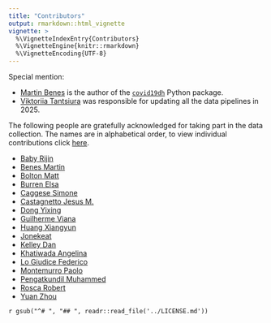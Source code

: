 ```yaml
---
title: "Contributors"
output: rmarkdown::html_vignette
vignette: >
  %\VignetteIndexEntry{Contributors}
  %\VignetteEngine{knitr::rmarkdown}
  %\VignetteEncoding{UTF-8}
---
```


Special mention:

- [Martin Benes](https://www.linkedin.com/in/martinbenes1996/) is the author of the [`covid19dh`](https://pypi.org/project/covid19dh/) Python package.
- [Viktoriia Tantsiura](https://www.linkedin.com/in/viktan/) was responsible for updating all the data pipelines in 2025.

The following people are gratefully acknowledged for taking part in the data collection. The names are in alphabetical order, to view individual contributions click [here](https://github.com/covid19datahub/COVID19/graphs/contributors).

- [Baby Rijin](https://github.com/rijinbaby)
- [Benes Martin](https://github.com/martinbenes1996)
- [Bolton Matt](https://github.com/M3IT)
- [Burren Elsa](https://github.com/elsaburren)
- [Caggese Simone](https://github.com/sim55649)
- [Castagnetto Jesus M.](https://github.com/jmcastagnetto)
- [Dong Yixing](https://github.com/EstellaD) 
- [Guilherme Viana](https://github.com/guilhermegfv)
- [Huang Xiangyun](https://github.com/XiangyunHuang)
- [Jonekeat](https://github.com/jonekeat)
- [Kelley Dan](https://github.com/dankelley)
- [Khatiwada Angelina](https://github.com/angelinakhatiwada)
- [Lo Giudice Federico](https://github.com/FedericoLG)
- [Montemurro Paolo](https://github.com/montemurroPaolo)
- [Pengatkundil Muhammed](https://github.com/muhammedseehan-commits)
- [Rosca Robert](https://github.com/RobertRosca)
- [Yuan Zhou](https://github.com/yuanzhouIR)

`r gsub("^# ", "## ", readr::read_file('../LICENSE.md'))`
